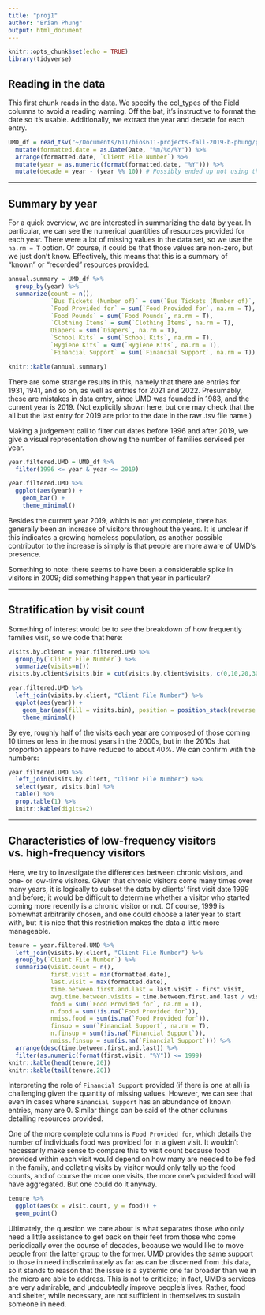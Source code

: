 ```yaml
---
title: "proj1"
author: "Brian Phung"
output: html_document
---
```


```r
knitr::opts_chunk$set(echo = TRUE)
library(tidyverse)
```
## Reading in the data
This first chunk reads in the data. We specify the col_types of the Field columns to avoid a reading warning. Off the bat, it's instructive to format the date so it's usable. Additionally, we extract the year and decade for each entry.
```r
UMD_df = read_tsv("~/Documents/611/bios611-projects-fall-2019-b-phung/project_1/data/UMD_Services_Provided_20190719.tsv", col_types = cols(Field1 = col_character(), Field2 = col_character(), Field3 = col_character())) %>%
  mutate(formatted.date = as.Date(Date, "%m/%d/%Y")) %>%
  arrange(formatted.date, `Client File Number`) %>%
  mutate(year = as.numeric(format(formatted.date, "%Y"))) %>%
  mutate(decade = year - (year %% 10)) # Possibly ended up not using this
```

***
## Summary by year
For a quick overview, we are interested in summarizing the data by year. In particular, we can see the numerical quantities of resources provided for each year. There were a lot of missing values in the data set, so we use the `na.rm = T` option. Of course, it could be that those values are non-zero, but we just don't know. Effectively, this means that this is a summary of "known" or "recorded" resources provided.
```r
annual.summary = UMD_df %>%
  group_by(year) %>%
  summarize(count = n(),
            `Bus Tickets (Number of)` = sum(`Bus Tickets (Number of)`, na.rm = T),
            `Food Provided for` = sum(`Food Provided for`, na.rm = T),
            `Food Pounds` = sum(`Food Pounds`, na.rm = T),
            `Clothing Items` = sum(`Clothing Items`, na.rm = T),
            Diapers = sum(`Diapers`, na.rm = T),
            `School Kits` = sum(`School Kits`, na.rm = T),
            `Hygiene Kits` = sum(`Hygiene Kits`, na.rm = T),
            `Financial Support` = sum(`Financial Support`, na.rm = T))

knitr::kable(annual.summary)
```

There are some strange results in this, namely that there are entries for 1931, 1941, and so on, as well as entries for 2021 and 2022. Presumably, these are mistakes in data entry, since UMD was founded in 1983, and the current year is 2019. (Not explicitly shown here, but one may check that the all but the last entry for 2019 are prior to the date in the raw .tsv file name.)

Making a judgement call to filter out dates before 1996 and after 2019, we give a visual representation showing the number of families serviced per year.

```r
year.filtered.UMD = UMD_df %>%
  filter(1996 <= year & year <= 2019)

year.filtered.UMD %>%
  ggplot(aes(year)) +
    geom_bar() +
    theme_minimal()
```

Besides the current year 2019, which is not yet complete, there has generally been an increase of visitors throughout the years. It is unclear if this indicates a growing homeless population, as another possible contributor to the increase is simply is that people are more aware of UMD's presence.

Something to note: there seems to have been a considerable spike in visitors in 2009; did something happen that year in particular?

***

## Stratification by visit count
Something of interest would be to see the breakdown of how frequently families visit, so we code that here:

```r
visits.by.client = year.filtered.UMD %>%
  group_by(`Client File Number`) %>%
  summarize(visits=n())
visits.by.client$visits.bin = cut(visits.by.client$visits, c(0,10,20,30,40,50,Inf))

year.filtered.UMD %>%
  left_join(visits.by.client, "Client File Number") %>%
  ggplot(aes(year)) +
    geom_bar(aes(fill = visits.bin), position = position_stack(reverse = TRUE)) + 
    theme_minimal()
```

By eye, roughly half of the visits each year are composed of those coming 10 times or less in the most years in the 2000s, but in the 2010s that proportion appears to have reduced to about 40%. We can confirm with the numbers:

```r
year.filtered.UMD %>%
  left_join(visits.by.client, "Client File Number") %>%
  select(year, visits.bin) %>%
  table() %>%
  prop.table(1) %>%
  knitr::kable(digits=2)
```

***

## Characteristics of low-frequency visitors vs. high-frequency visitors

Here, we try to investigate the differences between chronic visitors, and one- or low-time visitors. Given that chronic visitors come many times over many years, it is logically to subset the data by clients' first visit date 1999 and before; it would be difficult to determine whether a visitor who started coming more recently is a chronic visitor or not. Of course, 1999 is somewhat arbitrarily chosen, and one could choose a later year to start with, but it is nice that this restriction makes the data a little more manageable.

```r
tenure = year.filtered.UMD %>%
  left_join(visits.by.client, "Client File Number") %>%
  group_by(`Client File Number`) %>%
  summarize(visit.count = n(),
            first.visit = min(formatted.date),
            last.visit = max(formatted.date),
            time.between.first.and.last = last.visit - first.visit,
            avg.time.between.visits = time.between.first.and.last / visit.count,
            food = sum(`Food Provided for`, na.rm = T),
            n.food = sum(!is.na(`Food Provided for`)),
            nmiss.food = sum(is.na(`Food Provided for`)),
            finsup = sum(`Financial Support`, na.rm = T),
            n.finsup = sum(!is.na(`Financial Support`)),
            nmiss.finsup = sum(is.na(`Financial Support`))) %>%
  arrange(desc(time.between.first.and.last)) %>%
  filter(as.numeric(format(first.visit, "%Y")) <= 1999)
knitr::kable(head(tenure,20))
knitr::kable(tail(tenure,20))

```

Interpreting the role of `Financial Support` provided (if there is one at all) is challenging given the quantity of missing values. However, we can see that even in cases where `Financial Support` has an abundance of known entries, many are 0. Similar things can be said of the other columns detailing resources provided.

One of the more complete columns is `Food Provided for`, which details the number of individuals food was provided for in a given visit. It wouldn't necessarily make sense to compare this to visit count because food provided within each visit would depend on how many are needed to be fed in the family, and collating visits by visitor would only tally up the food counts, and of course the more one visits, the more one's provided food will have aggregated. But one could do it anyway.

```r
tenure %>%
  ggplot(aes(x = visit.count, y = food)) +
  geom_point()
```


Ultimately, the question we care about is what separates those who only need a little assistance to get back on their feet from those who come periodically over the course of decades, because we would like to move people from the latter group to the former. UMD provides the same support to those in need indiscriminately as far as can be discerned from this data, so it stands to reason that the issue is a systemic one far broader than we in the micro are able to address. This is not to criticize; in fact, UMD's services are very admirable, and undoubtedly improve people's lives. Rather, food and shelter, while necessary, are not sufficient in themselves to sustain someone in need.
